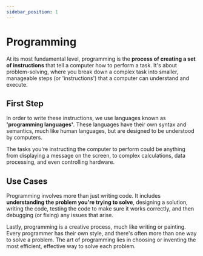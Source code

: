 ```yaml
---
sidebar_position: 1
---
```



# Programming

At its most fundamental level, programming is the **process of creating a set of instructions** that tell a computer how to perform a task. It's about problem-solving, where you break down a complex task into smaller, manageable steps (or 'instructions') that a computer can understand and execute.

## First Step

In order to write these instructions, we use languages known as **'programming languages'**. These languages have their own syntax and semantics, much like human languages, but are designed to be understood by computers.

The tasks you're instructing the computer to perform could be anything from displaying a message on the screen, to complex calculations, data processing, and even controlling hardware.

## Use Cases

Programming involves more than just writing code. It includes **understanding the problem you're trying to solve**, designing a solution, writing the code, testing the code to make sure it works correctly, and then debugging (or fixing) any issues that arise.

Lastly, programming is a creative process, much like writing or painting. Every programmer has their own style, and there's often more than one way to solve a problem. The art of programming lies in choosing or inventing the most efficient, effective way to solve each problem.

<DocCardList />